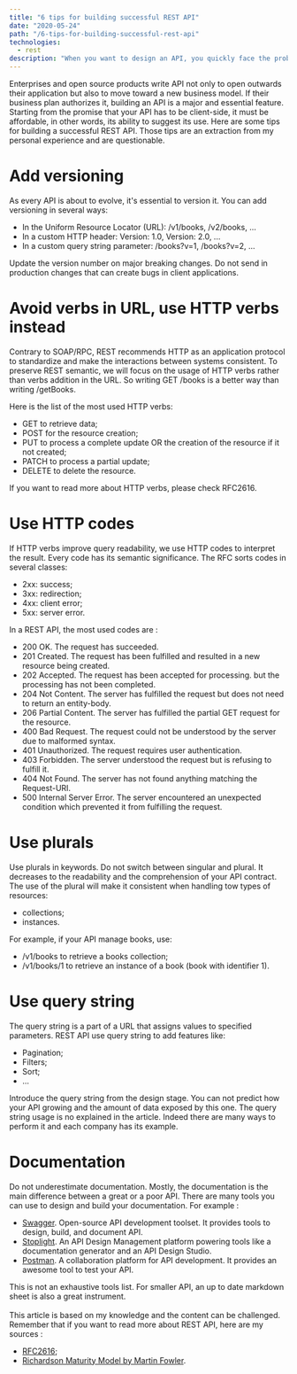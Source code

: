 ```yaml
---
title: "6 tips for building successful REST API"
date: "2020-05-24"
path: "/6-tips-for-building-successful-rest-api"
technologies:
  - rest
description: "When you want to design an API, you quickly face the problem of API design. This stage raises a set of issues for which answers are not unanimous. I suggest you some tips on how to build a successful REST API."
---
```


Enterprises and open source products write API not only to open outwards their application but also to move toward a new business model. If their business plan authorizes it, building an API is a major and essential feature. Starting from the promise that your API has to be client-side, it must be affordable, in other words, its ability to suggest its use.
Here are some tips for building a successful REST API. Those tips are an extraction from my personal experience and are questionable.

# Add versioning
As every API is about to evolve, it's essential to version it. You can add versioning in several ways:
- In the Uniform Resource Locator (URL): /v1/books, /v2/books, ...
- In a custom HTTP header: Version: 1.0, Version: 2.0, ...
- In a custom query string parameter: /books?v=1, /books?v=2, ...

Update the version number on major breaking changes. Do not send in production changes that can create bugs in client applications. 

# Avoid verbs in URL, use HTTP verbs instead
Contrary to SOAP/RPC, REST recommends HTTP as an application protocol to standardize and make the interactions between systems consistent.
To preserve REST semantic, we will focus on the usage of HTTP verbs rather than verbs addition in the URL. So writing GET /books is a better way than writing /getBooks.

Here is the list of the most used HTTP verbs:
- GET to retrieve data;
- POST for the resource creation;
- PUT to process a complete update OR the creation of the resource if it not created;
- PATCH to process a partial update;
- DELETE to delete the resource.

If you want to read more about HTTP verbs, please check RFC2616.

# Use HTTP codes
If HTTP verbs improve query readability, we use HTTP codes to interpret the result. Every code has its semantic significance. The RFC sorts codes in several classes:
- 2xx: success;
- 3xx: redirection;
- 4xx: client error;
- 5xx: server error.

In a REST API, the most used codes are :
- 200 OK. The request has succeeded.
- 201 Created. The request has been fulfilled and resulted in a new resource being created.
- 202 Accepted. The request has been accepted for processing. but the processing has not been completed.
- 204 Not Content. The server has fulfilled the request but does not need to return an entity-body.
- 206 Partial Content. The server has fulfilled the partial GET request for the resource.
- 400 Bad Request. The request could not be understood by the server due to malformed syntax.
- 401 Unauthorized. The request requires user authentication.
- 403 Forbidden. The server understood the request but is refusing to fulfill it.
- 404 Not Found. The server has not found anything matching the Request-URI.
- 500 Internal Server Error. The server encountered an unexpected condition which prevented it from fulfilling the request.

# Use plurals
Use plurals in keywords. Do not switch between singular and plural. It decreases to the readability and the comprehension of your API contract. The use of the plural will make it consistent when handling tow types of resources:
- collections;
- instances.

For example, if your API manage books, use:
- /v1/books to retrieve a books collection;
- /v1/books/1 to retrieve an instance of a book (book with identifier 1).

# Use query string
The query string is a part of a URL that assigns values to specified parameters. REST API use query string to add features like:
- Pagination;
- Filters;
- Sort;
- ...

Introduce the query string from the design stage. You can not predict how your API growing and the amount of data exposed by this one.
The query string usage is no explained in the article. Indeed there are many ways to perform it and each company has its example. 

# Documentation
Do not underestimate documentation. Mostly, the documentation is the main difference between a great or a poor API. There are many tools you can use to design and build your documentation. For example :
- <a href="https://swagger.io" target="_blank">Swagger</a>. Open-source API development toolset. It provides tools to design, build, and document API.
- <a href="https://stoplight.io" target="_blank">Stoplight</a>. An API Design Management platform powering tools like a documentation generator and an API Design Studio.
- <a href="https://www.postman.com" target="_blank">Postman</a>. A collaboration platform for API development. It provides an awesome tool to test your API.

This is not an exhaustive tools list. For smaller API, an up to date markdown sheet is also a great instrument.
<br /><br />
This article is based on my knowledge and the content can be challenged. Remember that if you want to read more about REST API, here are my sources :

- <a href="https://www.ietf.org/rfc/rfc2616.txt" target="_blank">RFC2616</a>;
- <a href="https://martinfowler.com/articles/richardsonMaturityModel.html" target="_blank">Richardson Maturity Model by Martin Fowler</a>.
